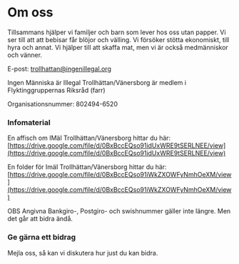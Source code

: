 # Om oss

Tillsammans hjälper vi familjer och barn som lever hos oss utan papper. Vi ser till att att bebisar får blöjor och välling. Vi försöker stötta ekonomiskt, till hyra och annat. Vi hjälper till att skaffa mat, men vi är också medmänniskor och vänner.

E-post: [trollhattan@ingenillegal.org](mailto:trollhattan@ingenillegal.org)

Ingen Människa är Illegal Trollhättan/Vänersborg är medlem i Flyktinggruppernas Riksråd (farr)

Organisationsnummer: 802494-6520

### Infomaterial

En affisch om IMäI Trollhättan/Vänersborg hittar du här: [https://drive.google.com/file/d/0BxBccEQso91idUxWRE9tSERLNEE/view](https://drive.google.com/file/d/0BxBccEQso91idUxWRE9tSERLNEE/view)

En folder för ImäI Trollhättan/Vänersborg hittar du här:
[https://drive.google.com/file/d/0BxBccEQso91iWkZXOWFyNmhOeXM/view](https://drive.google.com/file/d/0BxBccEQso91iWkZXOWFyNmhOeXM/view)

OBS Angivna Bankgiro-, Postgiro- och swishnummer gäller inte längre. Men det går att bidra ändå.

### Ge gärna ett bidrag
Mejla oss, så kan vi diskutera hur just du kan bidra.

